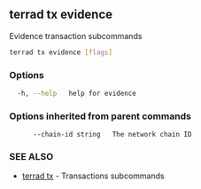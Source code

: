 ## terrad tx evidence

Evidence transaction subcommands

```sh Terrad
terrad tx evidence [flags]
```

### Options

```sh Terrad
  -h, --help   help for evidence
```

### Options inherited from parent commands

```
      --chain-id string   The network chain ID
```

### SEE ALSO

* [terrad tx](terrad_tx.md)	 - Transactions subcommands


